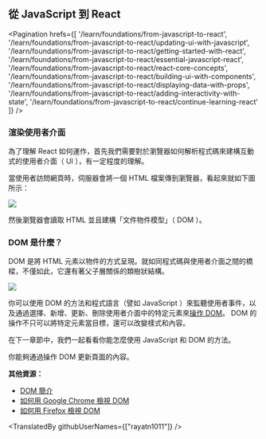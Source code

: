 
## 從 JavaScript 到 React

<Pagination
  hrefs={[
    '/learn/foundations/from-javascript-to-react',
    '/learn/foundations/from-javascript-to-react/updating-ui-with-javascript',
    '/learn/foundations/from-javascript-to-react/getting-started-with-react',
    '/learn/foundations/from-javascript-to-react/essential-javascript-react',
    '/learn/foundations/from-javascript-to-react/react-core-concepts',
    '/learn/foundations/from-javascript-to-react/building-ui-with-components',
    '/learn/foundations/from-javascript-to-react/displaying-data-with-props',
    '/learn/foundations/from-javascript-to-react/adding-interactivity-with-state',
    '/learn/foundations/from-javascript-to-react/continue-learning-react'
  ]}
/>

### 渲染使用者介面

為了理解 React 如何運作，首先我們需要對於瀏覽器如何解析程式碼來建構互動式的使用者介面（ UI ），有一定程度的理解。

當使用者訪問網頁時，伺服器會將一個 HTML 檔案傳到瀏覽器，看起來就如下圖所示：

![](https://nextjs.org/static/images/learn/foundations/html-to-dom.png)

然後瀏覽器會讀取 HTML 並且建構「文件物件模型」（ DOM ）。

### DOM 是什麼？

DOM 是將 HTML 元素以物件的方式呈現。就如同程式碼與使用者介面之間的橋樑，不僅如此，它還有著父子層關係的類樹狀結構。

![](https://nextjs.org/static/images/learn/foundations/dom-to-ui.png)

你可以使用 DOM 的方法和程式語言（譬如 JavaScript ）來監聽使用者事件，以及通過選擇、新增、更新、刪除使用者介面中的特定元素來<a href="https://developer.mozilla.org/zh-TW/docs/Learn/JavaScript/Client-side_web_APIs/Manipulating_documents" target="_blank">操作 DOM</a>。 DOM 的操作不只可以將特定元素當目標，還可以改變樣式和內容。

在下一章節中，我們一起看看你能怎麼使用 JavaScript 和 DOM 的方法。

<Quiz>
    <QuizHeading type={QuizType.trueOrFalse}>
        你能夠通過操作 DOM 更新頁面的內容。
    </QuizHeading>
    <QuizOptionGroup>
        <QuizOption text="是" isCorrect/>
        <QuizOption text="否"/>
    </QuizOptionGroup>
</Quiz>

**其他資源：**

- <a href="https://developer.mozilla.org/en-US/docs/Web/API/Document_Object_Model/Introduction" target="_blank">DOM 簡介</a>
- <a href="https://developer.chrome.com/docs/devtools/dom" target="_blank">如何用 Google Chrome 檢視 DOM</a>
- <a href="https://developer.mozilla.org/en-US/docs/Tools/Debugger/How_to/Highlight_and_inspect_DOM_nodes" target="_blank">如何用 Firefox 檢視 DOM</a>

<TranslatedBy githubUserNames={["rayatn1011"]} />
